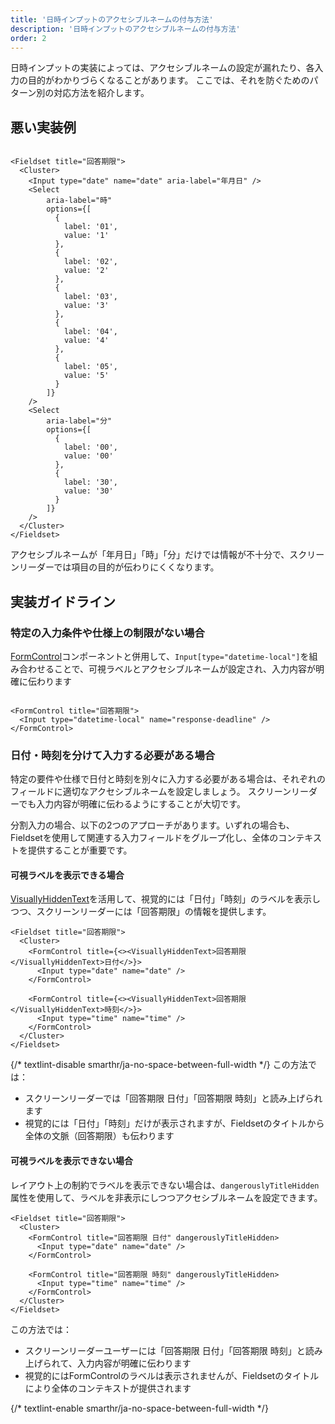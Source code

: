 ```yaml
---
title: '日時インプットのアクセシブルネームの付与方法'
description: '日時インプットのアクセシブルネームの付与方法'
order: 2
---
```




日時インプットの実装によっては、アクセシブルネームの設定が漏れたり、各入力の目的がわかりづらくなることがあります。
ここでは、それを防ぐためのパターン別の対応方法を紹介します。

## 悪い実装例

```tsx editable

<Fieldset title="回答期限">
  <Cluster>
    <Input type="date" name="date" aria-label="年月日" />
    <Select
        aria-label="時"
        options={[
          {
            label: '01',
            value: '1'
          },
          {
            label: '02',
            value: '2'
          },
          {
            label: '03',
            value: '3'
          },
          {
            label: '04',
            value: '4'
          },
          {
            label: '05',
            value: '5'
          }
        ]}
    />
    <Select
        aria-label="分"
        options={[
          {
            label: '00',
            value: '00'
          },
          {
            label: '30',
            value: '30'
          }
        ]}
    />
  </Cluster>
</Fieldset>

```

アクセシブルネームが「年月日」「時」「分」だけでは情報が不十分で、スクリーンリーダーでは項目の目的が伝わりにくくなります。

## 実装ガイドライン

### 特定の入力条件や仕様上の制限がない場合

[FormControl](/products/components/form-control/)コンポーネントと併用して、`Input[type="datetime-local"]`を組み合わせることで、可視ラベルとアクセシブルネームが設定され、入力内容が明確に伝わります

```tsx editable

<FormControl title="回答期限">
  <Input type="datetime-local" name="response-deadline" />
</FormControl>

```

### 日付・時刻を分けて入力する必要がある場合

特定の要件や仕様で日付と時刻を別々に入力する必要がある場合は、それぞれのフィールドに適切なアクセシブルネームを設定しましょう。
スクリーンリーダーでも入力内容が明確に伝わるようにすることが大切です。

分割入力の場合、以下の2つのアプローチがあります。いずれの場合も、Fieldsetを使用して関連する入力フィールドをグループ化し、全体のコンテキストを提供することが重要です。

#### 可視ラベルを表示できる場合

[VisuallyHiddenText](/products/components/visually-hidden-text/)を活用して、視覚的には「日付」「時刻」のラベルを表示しつつ、スクリーンリーダーには「回答期限」の情報を提供します。

```tsx editable
<Fieldset title="回答期限">
  <Cluster>
    <FormControl title={<><VisuallyHiddenText>回答期限</VisuallyHiddenText>日付</>}>
      <Input type="date" name="date" />
    </FormControl>

    <FormControl title={<><VisuallyHiddenText>回答期限</VisuallyHiddenText>時刻</>}>
      <Input type="time" name="time" />
    </FormControl>
  </Cluster>
</Fieldset>
```

{/* textlint-disable smarthr/ja-no-space-between-full-width */}
この方法では：
- スクリーンリーダーでは「回答期限 日付」「回答期限 時刻」と読み上げられます
- 視覚的には「日付」「時刻」だけが表示されますが、Fieldsetのタイトルから全体の文脈（回答期限）も伝わります

#### 可視ラベルを表示できない場合

レイアウト上の制約でラベルを表示できない場合は、`dangerouslyTitleHidden` 属性を使用して、ラベルを非表示にしつつアクセシブルネームを設定できます。

```tsx editable
<Fieldset title="回答期限">
  <Cluster>
    <FormControl title="回答期限 日付" dangerouslyTitleHidden>
      <Input type="date" name="date" />
    </FormControl>

    <FormControl title="回答期限 時刻" dangerouslyTitleHidden>
      <Input type="time" name="time" />
    </FormControl>
  </Cluster>
</Fieldset>
```

この方法では：
- スクリーンリーダーユーザーには「回答期限 日付」「回答期限 時刻」と読み上げられて、入力内容が明確に伝わります
- 視覚的にはFormControlのラベルは表示されませんが、Fieldsetのタイトルにより全体のコンテキストが提供されます

{/* textlint-enable smarthr/ja-no-space-between-full-width */}
